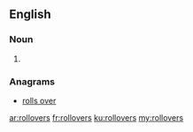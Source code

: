 ==English==

===Noun===
{{head|en|plural}}

# {{plural of|rollover|lang=en}}

===Anagrams===
* [[rolls over#English|rolls over]]

[[ar:rollovers]]
[[fr:rollovers]]
[[ku:rollovers]]
[[my:rollovers]]